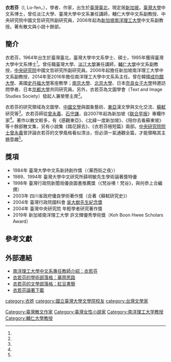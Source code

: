 '''衣若芬'''（I, Lo-fen，{{bd|1964年|10月26日|catIdx=I}}），學者、作家，出生於[[臺灣|臺灣]][[臺北|臺北]]，現定居[[新加坡|新加坡]]。[[臺灣大學|臺灣大學]]中文系博士，曾任淡江大學、臺灣大學中文系兼任講師，輔仁大學中文系副教授、中央研究院中國文哲研究所副研究員，2006年起為[[新加坡|新加坡]][[南洋理工大學|南洋理工大學]]中文系副教授。著有散文與小說十餘部。

== 簡介 ==
衣若芬，1964年出生於臺灣臺北，臺灣大學中文系學士、碩士，1995年獲得臺灣大學中文系博士<ref name="hanjibo"/>。曾任職臺灣大學、[[淡江大學|淡江大學]]兼任講師，[[輔仁大學|輔仁大學]]中文系副教授，[[中央研究院|中央研究院]]中國文哲研究所副研究員。2006年起擔任新加坡南洋理工大學中文系副教授，2014年至2016年擔任南洋理工大學中文系系主任。曾在韓國[[成均館大學|成均館大學]]、美國[[史丹福大學|史丹福大學]]客座教學；[[南京大學|南京大學]]、[[北京大學|北京大學]]、日本[[奈良女子大學|奈良女子大學]]特邀訪問學者、日本[[京都大學|京都大學]]共同研究員。另外，衣若芬為文圖學會（Text and Image Studies Society）發起人兼榮譽主席<ref name="nanyang"/>。

衣若芬的研究領域為文圖學、[[中國文學|中國文學]]與圖象藝術、[[東亞|東亞]]漢文學與文化交流、[[蘇軾|蘇軾]]研究等<ref name="nanyang"/>。衣若芬師從[[曾永義|曾永義]]、[[石守謙|石守謙]]，自2007年起為新加坡《[[联合早报|联合早报]]》專欄作家<ref name="二魚"/>。著作以散文較多，有《感觀東亞》、《北緯一度新加坡》、《陪你去看蘇東坡》等十餘部散文集，另有小說集《踏花歸去》、《衣若芬極短篇》兩部。[[中央研究院院士|中央研究院院士]][[曾永義|曾永義]]曾評論衣若芬的文學風格看似清淡，但必須一氣通觀全篇，才能領略其主題意趣<ref name="國立臺灣文學館"/>。

== 獎項 ==
* 1984年 臺灣大學中文系新詩創作獎（〈華西街之夜〉）
* 1989、1994年 臺灣大學中文研究所薛明敏先生學術論著獎特優
* 1998年 臺灣行政院新聞局優良圖書推薦獎（《梵谷噢！梵谷》，與何恭上合編撰）
* 2003年 四川省政府優良學術著作獎（合著《蘇軾研究史》）
* 2004年 臺灣行政院國科會 [[吳大猷先生紀念獎|吳大猷先生紀念獎]]
* 2004年 臺灣中央研究院 年輕學者研究著作獎
* 2019年 新加坡南洋理工大學 許文輝優秀學術獎（Koh Boon Hwee Scholars Award）

== 參考文獻 ==

{{reflist|30em|refs=

<ref name="nanyang">{{cite web | url=https://nanyang.academia.edu/lofen | title=I, Lo-fen 衣若芬 | publisher=Nanyang Technological University | accessdate=2021-04-21 | archive-date=2021-04-23 | archive-url=https://web.archive.org/web/20210423045500/https://nanyang.academia.edu/lofen | dead-url=no }}</ref>

<ref name="hanjibo">{{cite web | url=http://hanjibo.org/content/?q=node/274 | title=本月人物專訪：熱愛研究，享受教學  作家教授——衣若芬 |publisher=蕃薯月報|author= Ellie Yang| date=2012-11-21 | archive-url=https://web.archive.org/web/20150201191058/http://hanjibo.org/content/?q=node%2F274 | archive-date=2015-02-01 | dead-url=yes | access-date=2018-04-22 }}</ref>

<ref name="二魚">衣若芬〈衣若芬生平與寫作記事〉，衣若芬《感觀東亞》（臺北：二魚文化事業有限公司，2014）。</ref>

<ref name="國立臺灣文學館">{{cite web |title=2007台灣作家作品目錄 |url=http://www3.nmtl.gov.tw/Writer2/writer_detail.php?id=364 |publisher=國立臺灣文學館 |accessdate=2021-04-21 |archive-date=2021-04-21 |archive-url=https://web.archive.org/web/20210421021237/http://www3.nmtl.gov.tw/Writer2/writer_detail.php?id=364 |dead-url=no }}</ref>

}}

== 外部連結 ==
* [http://www.hss.ntu.edu.sg/Programmes/Chinese/AboutUs/FullTime-Faculty/Pages/ILo-fen.aspx 南洋理工大學中文系專任教師介紹：衣若芬] {{Wayback|url=http://www.hss.ntu.edu.sg/Programmes/Chinese/AboutUs/FullTime-Faculty/Pages/ILo-fen.aspx |date=20170502080432 }}
* [http://lofenyi.blogspot.sg 衣若芬的學術部落格：華雨思路] {{Wayback|url=http://lofenyi.blogspot.sg/ |date=20180329121050 }}
* [http://ilofen.blogspot.sg 衣若芬的文學部落格：紅豆書簡] {{Wayback|url=http://ilofen.blogspot.sg/ |date=20180403185457 }}
* [http://nanyang.academia.edu/lofen 衣若芬論著下載]

[[category:衣姓|category:衣姓]]
[[category:國立臺灣大學文學院校友|category:國立臺灣大學文學院校友]]
[[Category:臺灣散文作家|Category:臺灣散文作家]]
[[Category:臺灣女性小說家|Category:臺灣女性小說家]]
[[category:台灣文學家|category:台灣文學家]]
[[Category:南洋理工大学教授|Category:南洋理工大学教授]]
[[Category:輔仁大學教授|Category:輔仁大學教授]]